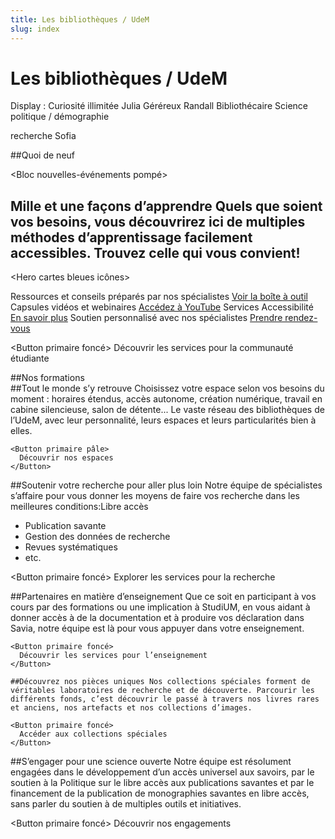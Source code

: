 ```yaml
---
title: Les bibliothèques / UdeM
slug: index
---
```


# Les bibliothèques / UdeM

Display : Curiosité illimitée Julia Géréreux Randall Bibliothécaire Science politique / démographie

<Bloc>recherche Sofia</Bloc>

<Bloc fond="bleu-50">

##Quoi de neuf

</Bloc>

<Bloc nouvelles-événements pompé></Bloc>

<Bloc fond="bleu-200">

## Mille et une façons d’apprendre Quels que soient vos besoins, vous découvrirez ici de multiples méthodes d’apprentissage facilement accessibles. Trouvez celle qui vous convient! 

<Hero cartes bleues icônes>

Ressources et conseils préparés par nos spécialistes [Voir la boîte à outil](https://libguides.bib.umontreal.ca/c.php?g=739631) Capsules vidéos et webinaires [Accédez à YouTube](https://www.youtube.com/@BibliothequesUdeM) Services Accessibilité [En savoir plus](bib.umontreal.ca) Soutien personnalisé avec nos spécialistes [Prendre rendez-vous](bib.umontreal.ca)

<Button primaire foncé>
  Découvrir les services pour la communauté étudiante
</Button>

</Hero>
</Bloc>

<Section fond="bleu-50">
  ##Nos formations <Bloc formations pompé></Bloc>
</Section>

<Section fond="vert-foncé-600">
  <Hero image texte droite>
    ##Tout le monde s’y retrouve Choisissez votre espace selon vos besoins du moment : horaires étendus, accès autonome, création numérique, travail en cabine silencieuse, salon de détente... Le vaste réseau des bibliothèques de l’UdeM, avec leur personnalité, leurs espaces et leurs particularités bien à elles.

    <Button primaire pâle>
      Découvrir nos espaces
    </Button>

  </Hero>
</Section>

<Section fond="bleu-50">

<Hero image texte gauche>

##Soutenir votre recherche pour aller plus loin Notre équipe de spécialistes s’affaire pour vous donner les moyens de faire vos recherche dans les meilleures conditions:Libre accès

- Publication savante
- Gestion des données de recherche
- Revues systématiques
- etc.

<Button primaire foncé>
  Explorer les services pour la recherche
</Button>

</Hero>

</Section>

<Bloc fond="bleu-200">
  <Hero image texte droite>
    ##Partenaires en matière d’enseignement Que ce soit en participant à vos cours par des formations ou une implication à StudiUM, en vous aidant à donner accès à de la documentation et à produire vos déclaration dans Savia, notre équipe est là pour vous appuyer dans votre enseignement.

    <Button primaire foncé>
      Découvrir les services pour l’enseignement
    </Button>

  </Hero>
</Bloc>

<Bloc fond="bleu-50">

  <Hero image texte gauche>

    ##Découvrez nos pièces uniques Nos collections spéciales forment de véritables laboratoires de recherche et de découverte. Parcourir les différents fonds, c’est découvrir le passé à travers nos livres rares et anciens, nos artefacts et nos collections d’images.

    <Button primaire foncé>
      Accéder aux collections spéciales
    </Button>

  </Hero>
</Bloc>

<Section image="">

<Hero image texte droite image full>

##S’engager pour une science ouverte Notre équipe est résolument engagées dans le développement d’un accès universel aux savoirs, par le soutien à la Politique sur le libre accès aux publications savantes et par le financement de la publication de monographies savantes en libre accès, sans parler du soutien à de multiples outils et initiatives.

<Button primaire foncé>
  Découvrir nos engagements
</Button>

</Hero>

</Section>
